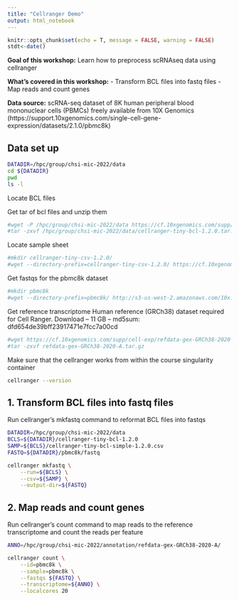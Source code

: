 ```yaml
---
title: "Cellranger Demo"
output: html_notebook
---
```

```r
knitr::opts_chunk$set(echo = T, message = FALSE, warning = FALSE)
stdt<-date()
```

**Goal of this workshop:** Learn how to preprocess scRNAseq data using cellranger

**What's covered in this workshop:**
- Transform BCL files into fastq files
- Map reads and count genes

**Data source:** 
scRNA-seq dataset of 8K human peripheral blood mononuclear cells (PBMCs) freely available from 10X Genomics (https://support.10xgenomics.com/single-cell-gene-expression/datasets/2.1.0/pbmc8k)


## Data set up
```bash
DATADIR=/hpc/group/chsi-mic-2022/data
cd ${DATADIR}
pwd
ls -l
```

Locate BCL files

Get tar of bcl files and unzip them
```bash
#wget -P /hpc/group/chsi-mic-2022/data https://cf.10xgenomics.com/supp/cell-exp/cellranger-tiny-bcl-1.2.0.tar.gz\
#tar -zxvf /hpc/group/chsi-mic-2022/data/cellranger-tiny-bcl-1.2.0.tar.gz
```

Locate sample sheet
```bash
#mkdir cellranger-tiny-csv-1.2.0/
#wget --directory-prefix=cellranger-tiny-csv-1.2.0/ https://cf.10xgenomics.com/supp/cell-exp/cellranger-tiny-bcl-simple-1.2.0.csv
```

Get fastqs for the pbmc8k dataset
```bash
#mkdir pbmc8k
#wget --directory-prefix=pbmc8k/ http://s3-us-west-2.amazonaws.com/10x.files/samples/cell-exp/2.1.0/pbmc8k/pbmc8k_fastqs.tar
```

Get reference transcriptome
Human reference (GRCh38) dataset required for Cell Ranger.
Download – 11 GB – md5sum: dfd654de39bff23917471e7fcc7a00cd
```bash
#wget https://cf.10xgenomics.com/supp/cell-exp/refdata-gex-GRCh38-2020-A.tar.gz
#tar -zxvf refdata-gex-GRCh38-2020-A.tar.gz
```


Make sure that the cellranger works from within the course singularity container
```bash
cellranger --version
```


## 1. Transform BCL files into fastq files

Run cellranger's mkfastq command to reformat BCL files into fastqs
```bash
DATADIR=/hpc/group/chsi-mic-2022/data
BCLS=${DATADIR}/cellranger-tiny-bcl-1.2.0
SAMP=${BCLS}/cellranger-tiny-bcl-simple-1.2.0.csv
FASTQ=${DATADIR}/pbmc8k/fastq

cellranger mkfastq \
    --run=${BCLS} \
    --csv=${SAMP} \
    --output-dir=${FASTQ}
```

## 2. Map reads and count genes

Run cellranger's count command to map reads to the reference transcriptome and count the reads per feature
```bash
ANNO=/hpc/group/chsi-mic-2022/annotation/refdata-gex-GRCh38-2020-A/

cellranger count \
    --id=pbmc8k \
    --sample=pbmc8k \
    --fastqs ${FASTQ} \
    --transcriptome=${ANNO} \
    --localcores 20
```
